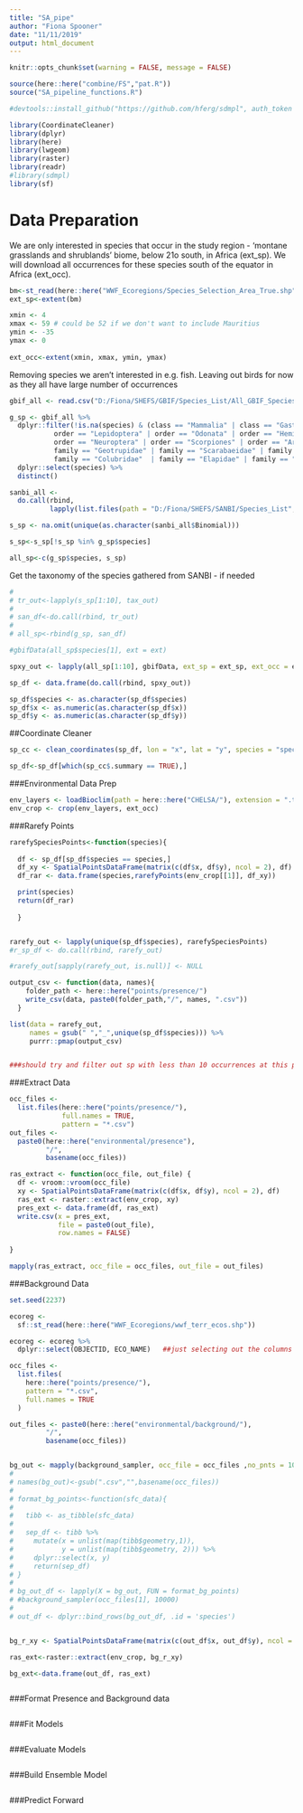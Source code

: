 ```yaml
---
title: "SA_pipe"
author: "Fiona Spooner"
date: "11/11/2019"
output: html_document
---
```


```r
knitr::opts_chunk$set(warning = FALSE, message = FALSE)
```

```r
source(here::here("combine/FS","pat.R"))
source("SA_pipeline_functions.R")

```


```r
#devtools::install_github("https://github.com/hferg/sdmpl", auth_token = GITHUB_PAT)

library(CoordinateCleaner)
library(dplyr)
library(here)
library(lwgeom)
library(raster)
library(readr)
#library(sdmpl)
library(sf)
```

# Data Preparation 

We are only interested in species that occur in the study region - 'montane grasslands and shrublands' biome, below 21o south, in Africa (ext_sp). We will download all occurrences for these species south of the equator in Africa (ext_occ).
```r

bm<-st_read(here::here("WWF_Ecoregions/Species_Selection_Area_True.shp"))
ext_sp<-extent(bm)

xmin <- 4
xmax <- 59 # could be 52 if we don't want to include Mauritius 
ymin <- -35
ymax <- 0
 
ext_occ<-extent(xmin, xmax, ymin, ymax)

```


Removing species we aren't interested in e.g. fish. Leaving out birds for now as they all have large number of occurrences
```r
gbif_all <- read.csv("D:/Fiona/SHEFS/GBIF/Species_List/All_GBIF_Species_List.csv", stringsAsFactors = FALSE)

g_sp <- gbif_all %>% 
  dplyr::filter(!is.na(species) & (class == "Mammalia" | class == "Gastropoda" | class == "Reptilia" |# class == "Aves" | 
           order == "Lepidoptera" | order == "Odonata" | order == "Hemiptera" | order == "Anura" | 
           order == "Neuroptera" | order == "Scorpiones" | order == "Araneae" | order == "Rodentia" |
           family == "Geotrupidae" | family == "Scarabaeidae" | family == "Viperidae" | family == "Lamprophiidae" |
           family == "Colubridae"  | family == "Elapidae" | family == "Pythonidae" | family == "Typhlopidae")) %>% 
  dplyr::select(species) %>% 
  distinct() 
```


```r
sanbi_all <- 
  do.call(rbind,
          lapply(list.files(path = "D:/Fiona/SHEFS/SANBI/Species_List", pattern = "*.csv", full.names = TRUE), read.csv))

s_sp <- na.omit(unique(as.character(sanbi_all$Binomial)))

s_sp<-s_sp[!s_sp %in% g_sp$species]

all_sp<-c(g_sp$species, s_sp)

``` 

Get the taxonomy of the species gathered from SANBI - if needed 

```r
# 
# tr_out<-lapply(s_sp[1:10], tax_out)
# 
# san_df<-do.call(rbind, tr_out)
# 
# all_sp<-rbind(g_sp, san_df)

```

```r

#gbifData(all_sp$species[1], ext = ext)

spxy_out <- lapply(all_sp[1:10], gbifData, ext_sp = ext_sp, ext_occ = ext_occ)

sp_df <- data.frame(do.call(rbind, spxy_out))

sp_df$species <- as.character(sp_df$species)
sp_df$x <- as.numeric(as.character(sp_df$x))
sp_df$y <- as.numeric(as.character(sp_df$y))

```



##Coordinate Cleaner
```r

sp_cc <- clean_coordinates(sp_df, lon = "x", lat = "y", species = "species")

sp_df<-sp_df[which(sp_cc$.summary == TRUE),]

```


###Environmental Data Prep
```r

env_layers <- loadBioclim(path = here::here("CHELSA/"), extension = ".tif")
env_crop <- crop(env_layers, ext_occ)

```


###Rarefy Points
```r
rarefySpeciesPoints<-function(species){
  
  df <- sp_df[sp_df$species == species,]
  df_xy <- SpatialPointsDataFrame(matrix(c(df$x, df$y), ncol = 2), df)
  df_rar <- data.frame(species,rarefyPoints(env_crop[[1]], df_xy))

  print(species)
  return(df_rar)
  
  }


rarefy_out <- lapply(unique(sp_df$species), rarefySpeciesPoints)
#r_sp_df <- do.call(rbind, rarefy_out)

#rarefy_out[sapply(rarefy_out, is.null)] <- NULL

output_csv <- function(data, names){ 
    folder_path <- here::here("points/presence/")
    write_csv(data, paste0(folder_path,"/", names, ".csv"))
  }

list(data = rarefy_out,
     names = gsub(" ","_",unique(sp_df$species))) %>% 
     purrr::pmap(output_csv) 


###should try and filter out sp with less than 10 occurrences at this point

```


###Extract Data
```r


occ_files <-
  list.files(here::here("points/presence/"),
             full.names = TRUE,
             pattern = "*.csv")
out_files <-
  paste0(here::here("environmental/presence"),
         "/",
         basename(occ_files))

ras_extract <- function(occ_file, out_file) {
  df <- vroom::vroom(occ_file)
  xy <- SpatialPointsDataFrame(matrix(c(df$x, df$y), ncol = 2), df)
  ras_ext <- raster::extract(env_crop, xy)
  pres_ext <- data.frame(df, ras_ext)
  write.csv(x = pres_ext,
            file = paste0(out_file),
            row.names = FALSE)
  
}

mapply(ras_extract, occ_file = occ_files, out_file = out_files)

```


###Background Data
```r

set.seed(2237)

ecoreg <-
  sf::st_read(here::here("WWF_Ecoregions/wwf_terr_ecos.shp"))

ecoreg <- ecoreg %>%
  dplyr::select(OBJECTID, ECO_NAME)   ##just selecting out the columns we're interested in

occ_files <-
  list.files(
    here::here("points/presence/"),
    pattern = "*.csv",
    full.names = TRUE
  )

out_files <- paste0(here::here("environmental/background/"),
         "/",
         basename(occ_files))


bg_out <- mapply(background_sampler, occ_file = occ_files ,no_pnts = 10000, out_file = out_files)
# 
# names(bg_out)<-gsub(".csv","",basename(occ_files))
# 
# format_bg_points<-function(sfc_data){
#   
#   tibb <- as_tibble(sfc_data)
#   
#   sep_df <- tibb %>% 
#     mutate(x = unlist(map(tibb$geometry,1)),
#            y = unlist(map(tibb$geometry, 2))) %>% 
#     dplyr::select(x, y)
#     return(sep_df)
# }
# 
# bg_out_df <- lapply(X = bg_out, FUN = format_bg_points)
# #background_sampler(occ_files[1], 10000)
# 
# out_df <- dplyr::bind_rows(bg_out_df, .id = 'species')


bg_r_xy <- SpatialPointsDataFrame(matrix(c(out_df$x, out_df$y), ncol = 2), out_df)

ras_ext<-raster::extract(env_crop, bg_r_xy)

bg_ext<-data.frame(out_df, ras_ext)



```


###Format Presence and Background data

```r


```

###Fit Models
```r


```

###Evaluate Models
```r


```

###Build Ensemble Model
```r

```


###Predict Forward
```r


```